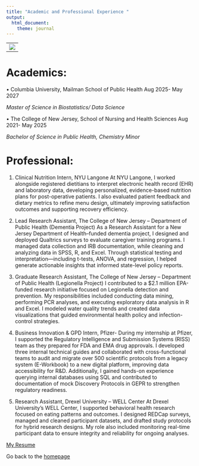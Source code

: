 ```yaml
---
title: "Academic and Professional Experience "
output: 
  html_document:
    theme: journal
---
```

-------------------------------------------------------------
![](https://media0.giphy.com/media/v1.Y2lkPTc5MGI3NjExbWtwbnE1dnE2ZDl5aXVraXd0MTAwcmQ0cWkwNHhsZjQ4amFsbnltNCZlcD12MV9pbnRlcm5hbF9naWZfYnlfaWQmY3Q9Zw/j01sl1K7r645q/giphy.gif)
-------------------------------------------------------------


# Academics: 

• Columbia University, Mailman School of Public Health Aug 2025- May 2027 

*Master of Science in Biostatistics/ Data Science*

• The College of New Jersey, School of Nursing and Health Sciences Aug 2021- May 2025 

*Bachelor of Science in Public Health, Chemistry Minor* 


# Professional: 

1. Clinical Nutrition Intern, NYU Langone
At NYU Langone, I worked alongside registered dietitians to interpret electronic health record (EHR) and laboratory data, developing personalized, evidence-based nutrition plans for post-operative patients. I also evaluated patient feedback and dietary metrics to refine menu design, ultimately improving satisfaction outcomes and supporting recovery efficiency.

2. Lead Research Assistant, The College of New Jersey – Department of Public Health (Dementia Project)
As a Research Assistant for a New Jersey Department of Health–funded dementia project, I designed and deployed Qualtrics surveys to evaluate caregiver training programs. I managed data collection and IRB documentation, while cleaning and analyzing data in SPSS, R, and Excel. Through statistical testing and interpretation—including t-tests, ANOVA, and regression, I helped generate actionable insights that informed state-level policy reports.

3. Graduate Research Assistant, The College of New Jersey – Department of Public Health (Legionella Project)
I contributed to a $2.1 million EPA-funded research initiative focused on Legionella detection and prevention. My responsibilities included conducting data mining, performing PCR analyses, and executing exploratory data analysis in R and Excel. I modeled water quality trends and created data visualizations that guided environmental health policy and infection-control strategies.

4. Business Innovation & GPD Intern, Pfizer- 
During my internship at Pfizer, I supported the Regulatory Intelligence and Submission Systems (RISS) team as they prepared for FDA and EMA drug approvals. I developed three internal technical guides and collaborated with cross-functional teams to audit and migrate over 500 scientific protocols from a legacy system (E-Workbook) to a new digital platform, improving data accessibility for R&D. Additionally, I gained hands-on experience querying internal databases using SQL and contributed to documentation of mock Discovery Protocols in GEPR to strengthen regulatory readiness.

5. Research Assistant, Drexel University – WELL Center
At Drexel University’s WELL Center, I supported behavioral health research focused on eating patterns and outcomes. I designed REDCap surveys, managed and cleaned participant datasets, and drafted study protocols for hybrid research designs. My role also included monitoring real-time participant data to ensure integrity and reliability for ongoing analyses.

[My Resume](files+images/Amrutha Banda Website Resume.pdf)

Go back to the [homepage](index.html)
